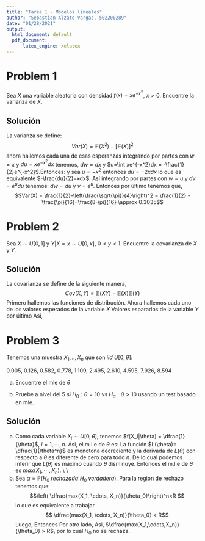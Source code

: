 ```yaml
---
title: "Tarea 1 - Modelos lineales"
author: "Sebastian Alzate Vargas, 502200289"
date: "01/28/2021"
output:
  html_document: default
  pdf_document:
      latex_engine: xelatex
---
```


# Problem 1
Sea  $X$ una variable aleatoria con densidad $f(x)=xe^{−x^2}$, $x>0$. Encuentre la varianza de $X$.

## Solución
La varianza se define: $$Var(X) = \mathbb{E}(X^2)-[\mathbb{E}(X)]^2$$
ahora hallemos cada una de esas esperanzas
\begin{align*}
    \mathbb{E}(X) = \int_{-\infty}^{\infty}xf(x)dx &= \int_{0}^{\infty}x\cdot xe^{-x^2}dx
\end{align*}
integrando por partes con $w=x$ y $du=xe^{-x^2}dx$ tenemos,
    $dw=dx$ y $u=\int xe^{-x^2}dx = -\frac{1}{2}e^{-x^2}$.Entonces:
\begin{align*}
    \mathbb{E}(X) &= \left(-\frac{1}{2}xe^{-x^2}\right
    )_0^{\infty} + \frac{1}{2}\int_{0}^{\infty}e^{-x^2}dx \\
    &= 0 + \frac{1}{2}\cdot \frac{\sqrt{\pi}}{2} \\
    &= \frac{\sqrt{\pi}}{4}
\end{align*}
y
\begin{align*}
    \mathbb{E}(X^2) = \int_{-\infty}^{\infty}x^2f(x)dx &= \int_{0}^{\infty}x^2\cdot xe^{-x^2}dx \\
\end{align*}
sea $u=-x^2$ entonces $du=-2xdx$ lo que es equivalente $-\frac{du}{2}=xdx$. Así
\begin{align*}
    \mathbb{E}(X^2) = \int_{0}^{\infty} -ue^{u}\cdot\frac{-du}{2x}= \frac{1}{2}\int_{0}^{\infty}ue^{u}du
\end{align*}
integrando por partes con $w=u$ y $dv=e^udu$ tenemos: $dw=du$ y $v=e^u$. Entonces
\begin{align*}
     \mathbb{E}\left(X^2\right) = \frac{1}{2}\int_{0}^{\infty}ue^{u}du &= \left(\frac{1}{2}ue^u\right)_0^{\infty}- \frac{1}{2}\int_{0}^{\infty}e^{u}du \\
    &= \left(\frac{-1}{2}x^2e^{-x^2}\right)_0^{\infty}-\left(\frac{1}{2}e^{u}\right)_0^{\infty} \\
    &= 0-\left(\frac{1}{2}e^{-x^2}\right)_0^{\infty} \\
    &= 0 - \left(-\frac{1}{2}\right) \\
    &= \frac{1}{2}
\end{align*}
por último tenemos que, $$Var(X) = \frac{1}{2}-\left(\frac{\sqrt{\pi}}{4}\right)^2 = \frac{1}{2} - \frac{\pi}{16}=\frac{8-\pi}{16} \approx 0.3035$$



# Problem 2
Sea $X∼U[0,1]$ y $Y|X=x∼U[0,x]$, $0<y<1$. Encuentre la covarianza de $X$ y $Y$.

## Solución
La covarianza se define de la siguiente manera, $$Cov(X,Y)=\mathbb{E}(XY)-\mathbb{E}(X)\mathbb{E}(Y)$$
Primero hallemos las funciones de distribución.
\begin{align*}
    1&=\int_{-\infty}^{\infty}f(x)dx=\int_{0}^{1}k_1dx=k_1 \Rightarrow k_1=1\\
    1&=\int_{-\infty}^{\infty}f(y|x)dy=\int_{0}^{x}k_2dy=k_2x \Rightarrow k_2=\frac{1}{x}
\end{align*}
Ahora hallemos cada uno de los valores esperados de la variable $X$
\begin{align*}
    \mathbb{E}(X)&=\int_{-\infty}^{\infty}xf(x)dx=\int_{0}^{1}xdx=\frac{1}{2} \\
    \mathbb{E}(X^2)&=\int_{-\infty}^{\infty}x^2f(x)dx=\int_{0}^{1}x^2dx=\frac{1}{3}
\end{align*}
Valores esparados de la variable $Y$
\begin{align*}
    \mathbb{E}(Y|X=x)&=\int_{-\infty}^{\infty}yf(y|x)dy=\int_{0}^x y \frac{1}{x}dy=\frac{1}{x}\ \cdot\left(\frac{y^2}{2}\right)_0^x=\frac{x}{2}\\
    \mathbb{E}(Y)&=\mathbb{E}(\mathbb{E}(Y|X=x))=\mathbb{E}\left(\frac{x}{2}\right)=\frac{1}{2}\mathbb{E}(x)=\frac{1}{2}\cdot\frac{1}{2}=\frac{1}{4} \\
\end{align*}
por último
\begin{align*}
    \mathbb{E}(XY)&=\mathbb{E}(\mathbb{E}(XY|X))=\mathbb{E}(X\cdot\mathbb{E}(Y|X))=\mathbb{E}\left(X\cdot\frac{X}{2}\right)=\frac{1}{2}\mathbb{E}\left(X^2\right)=\frac{1}{2}\cdot
    \frac{1}{3}=\frac{1}{6}
\end{align*}
Así,
\begin{align*}
    Cov(X,Y)=\frac{1}{6}-\frac{1}{2}\cdot\frac{1}{4}=\frac{1}{6}-\frac{1}{8}=\frac{1}{24}
\end{align*}

# Problem 3
Tenemos una muestra $X_1,..,X_n$ que son $iid$ $U[0,θ]$:

0.005, 0.126, 0.582, 0.778, 1.109, 2.495, 2.610, 4.595, 7.926, 8.594

a. Encuentre el mle de $θ$

b. Pruebe a nivel del $5%$ si $H_0:θ=10$ vs $H_a:θ>10$ usando un test basado en mle.

## Solución
a. Como cada variable $X_i\sim U[0,\theta]$, tenemos $f(X_i|\theta) = \dfrac{1}{\theta}$, $i=1,\cdots,n$. Asi, el m.l.e de $\theta$ es: 
\begin{align*}
    L(\theta) &= f(X_1,\cdots,X_n|\theta) \\
    &=f(X_1|\theta)\cdot f(X_2|\theta)\cdots f(X_n|\theta) \\
    &= \dfrac{1}{\theta} \cdot \dfrac{1}{\theta}  \cdots  \dfrac{1}{\theta} \\
    &= \dfrac{1}{\theta^n}
\end{align*}
La función $L(\theta)= \dfrac{1}{\theta^n}$ es monotona decreciente y la derivada de $L(\theta)$ con respecto a $\theta$ es diferente de cero para todo $n$. De lo cual podemos inferir que $L(\theta)$ es máximo cuando $\theta$ disminuye. Entonces el m.l.e de $\theta$ es $max(X_1, \cdots, X_n)$. \\ \\
b. Sea $\alpha = \mathbb{P}(H_0 \ rechazada | H_0 \ verdadera)$.
\begin{align*}
     \frac{L(\theta_0)}{L(\theta_a)} =\frac{\dfrac{1}{(\theta_0)^n}}{\dfrac{1}{(max(X_1, \cdots, X_n))^n}} =\left( \dfrac{max(X_1, \cdots, X_n)}{\theta_0}\right)^n
\end{align*}
Para la region de rechazo tenemos que: $$\left( \dfrac{max(X_1, \cdots, X_n)}{\theta_0}\right)^n<R $$ lo que es equivalente a trabajar $$ \dfrac{max(X_1, \cdots, X_n)}{\theta_0} < R$$
Luego, 
\begin{align*}
    \alpha &= \mathbb{P}(H_0 \ rechazada | H_0 \ verdadera) \\
    \alpha &= \mathbb{P}\left(\dfrac{max(X_1, \cdots, X_n)}{\theta_0} < R \ | \ \theta_0\right) \\
    \alpha &= \mathbb{P}\left(max(X_1, \cdots, X_n) < R\theta_0 \ | \ \theta_0\right) \\
    \alpha &= \mathbb{P}(X_1< R\theta_0, X_2< R\theta_0, \cdots, X_n< R\theta_0 \ | \ \theta_0) \\
    \alpha &= \mathbb{P}(X_1< R\theta_0 \ | \ \theta_0)^n \\
    \alpha &= \underbrace{\left[\dfrac{1}{\theta_0} + \cdots + \dfrac{1}{\theta_0}\right]^n}_{R\theta_0-1 \ \mathrm{veces}} \\
   \alpha &= \left[\dfrac{R\theta_0-1}{\theta_0} \right]^n\\
   \alpha^{\frac{1}{n}} &= \dfrac{R\theta_0-1}{\theta_0} 
\end{align*}
Entonces
\begin{align*}
    R &= \dfrac{\theta_0\alpha^{\frac{1}{n}}+1}{\theta_0} \\
   R &= \dfrac{(10)\cdot0.05^{\frac{1}{10}}+1}{10} \\
   R &= 0.84
\end{align*}
Por otro lado, 
\begin{align*}
   \frac{max(X_1,\cdots,X_n)}{10} = \frac{8.594}{10} = 0.8594
\end{align*}
Asi, $\dfrac{max(X_1,\cdots,X_n)}{\theta_0} > R$, por lo cual $H_0$ no se rechaza.